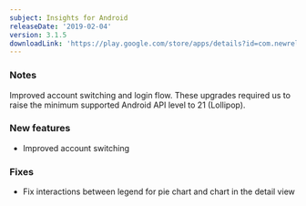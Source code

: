 ```yaml
---
subject: Insights for Android
releaseDate: '2019-02-04'
version: 3.1.5
downloadLink: 'https://play.google.com/store/apps/details?id=com.newrelic.insights'
---
```


### Notes

Improved account switching and login flow. These upgrades required us to raise the minimum supported Android API level to 21 (Lollipop).

### New features

* Improved account switching

### Fixes

* Fix interactions between legend for pie chart and chart in the detail view
